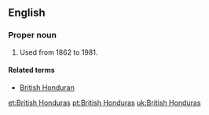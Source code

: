 ==English==
{{wikipedia}}
===Proper noun===
{{en-proper noun|head=[[British]] [[Honduras]]}}

# {{context|historical|lang=en}} {{former name of|Belize|lang=en}} Used from 1862 to 1981.

====Related terms====
*[[British Honduran]]

[[et:British Honduras]]
[[pt:British Honduras]]
[[uk:British Honduras]]
